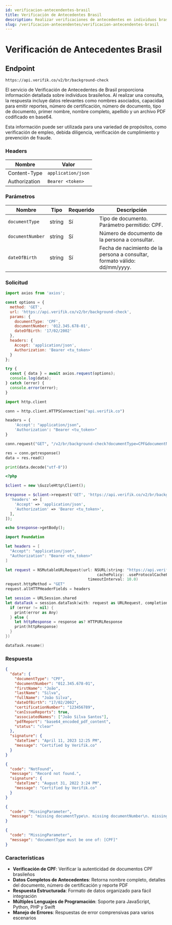 ```yaml
---
id: verificacion-antecendentes-brasil
title: Verificación de Antecedentes Brasil
description: Realizar verificaciones de antecedentes en individuos brasileños usando CPF
slug: /verificacion-antecendentes/verificacion-antecendentes-brasil
---
```



# Verificación de Antecedentes Brasil

## Endpoint

```
https://api.verifik.co/v2/br/background-check
```

El servicio de Verificación de Antecedentes de Brasil proporciona información detallada sobre individuos brasileños. Al realizar una consulta, la respuesta incluye datos relevantes como nombres asociados, capacidad para emitir reportes, número de certificación, número de documento, tipo de documento, primer nombre, nombre completo, apellido y un archivo PDF codificado en base64.

Esta información puede ser utilizada para una variedad de propósitos, como verificación de empleo, debida diligencia, verificación de cumplimiento y prevención de fraude.

### Headers

| Nombre         | Valor              |
| -------------- | ------------------ |
| Content-Type   | `application/json` |
| Authorization  | `Bearer <token>`   |

### Parámetros

| Nombre             | Tipo   | Requerido | Descripción                                                                 |
| ------------------ | ------ | --------- | --------------------------------------------------------------------------- |
| `documentType`     | string | Sí        | Tipo de documento. Parámetro permitido: CPF.                               |
| `documentNumber`   | string | Sí        | Número de documento de la persona a consultar.                              |
| `dateOfBirth`      | string | Sí        | Fecha de nacimiento de la persona a consultar, formato válido: dd/mm/yyyy.  |

### Solicitud

<Tabs>
  <TabItem value="javascript" label="JavaScript">

```javascript
import axios from 'axios';

const options = {
  method: 'GET',
  url: 'https://api.verifik.co/v2/br/background-check',
  params: {
    documentType: 'CPF',
    documentNumber: '012.345.678-01',
    dateOfBirth: '17/02/2002'
  },
  headers: {
    Accept: 'application/json',
    Authorization: 'Bearer <tu_token>'
  }
};

try {
  const { data } = await axios.request(options);
  console.log(data);
} catch (error) {
  console.error(error);
}
```

  </TabItem>
  <TabItem value="python" label="Python">

```python
import http.client

conn = http.client.HTTPSConnection("api.verifik.co")

headers = {
    'Accept': "application/json",
    'Authorization': "Bearer <tu_token>"
}

conn.request("GET", "/v2/br/background-check?documentType=CPF&documentNumber=012.345.678-01&dateOfBirth=17/02/2002", headers=headers)

res = conn.getresponse()
data = res.read()

print(data.decode("utf-8"))
```

  </TabItem>
  <TabItem value="php" label="PHP">

```php
<?php

$client = new \GuzzleHttp\Client();

$response = $client->request('GET', 'https://api.verifik.co/v2/br/background-check?documentType=CPF&documentNumber=012.345.678-01&dateOfBirth=17/02/2002', [
  'headers' => [
    'Accept' => 'application/json',
    'Authorization' => 'Bearer <tu_token>',
  ],
]);

echo $response->getBody();
```

  </TabItem>
  <TabItem value="swift" label="Swift">

```swift
import Foundation

let headers = [
  "Accept": "application/json",
  "Authorization": "Bearer <tu_token>"
]

let request = NSMutableURLRequest(url: NSURL(string: "https://api.verifik.co/v2/br/background-check?documentType=CPF&documentNumber=012.345.678-01&dateOfBirth=17/02/2002")! as URL,
                                        cachePolicy: .useProtocolCachePolicy,
                                    timeoutInterval: 10.0)
request.httpMethod = "GET"
request.allHTTPHeaderFields = headers

let session = URLSession.shared
let dataTask = session.dataTask(with: request as URLRequest, completionHandler: { (data, response, error) -> Void in
  if (error != nil) {
    print(error as Any)
  } else {
    let httpResponse = response as? HTTPURLResponse
    print(httpResponse)
  }
})

dataTask.resume()
```

  </TabItem>
</Tabs>

### Respuesta

<Tabs>
  <TabItem value="200" label="200">

```json
{
  "data": {
    "documentType": "CPF",
    "documentNumber": "012.345.678-01",
    "firstName": "João",
    "lastName": "Silva",
    "fullName": "João Silva",
    "dateOfBirth": "17/02/2002",
    "certificationNumber": "123456789",
    "canIssueReports": true,
    "associatedNames": ["João Silva Santos"],
    "pdfReport": "base64_encoded_pdf_content",
    "status": "clear"
  },
  "signature": {
    "dateTime": "April 11, 2023 12:25 PM",
    "message": "Certified by Verifik.co"
  }
}
```

  </TabItem>
  <TabItem value="404" label="404">

```json
{
  "code": "NotFound",
  "message": "Record not found.",
  "signature": {
    "dateTime": "August 31, 2022 3:24 PM",
    "message": "Certified by Verifik.co"
  }
}
```

  </TabItem>
  <TabItem value="409" label="409">

```json
{
  "code": "MissingParameter",
  "message": "missing documentType\n. missing documentNumber\n. missing dateOfBirth\n"
}
```

  </TabItem>
  <TabItem value="409-2" label="409 (Tipo Inválido)">

```json
{
  "code": "MissingParameter",
  "message": "documentType must be one of: [CPF]"
}
```

  </TabItem>
</Tabs>

### Características

-   **Verificación de CPF**: Verificar la autenticidad de documentos CPF brasileños
-   **Datos Completos de Antecedentes**: Retorna nombre completo, detalles del documento, número de certificación y reporte PDF
-   **Respuesta Estructurada**: Formato de datos organizado para fácil integración
-   **Múltiples Lenguajes de Programación**: Soporte para JavaScript, Python, PHP y Swift
-   **Manejo de Errores**: Respuestas de error comprensivas para varios escenarios
